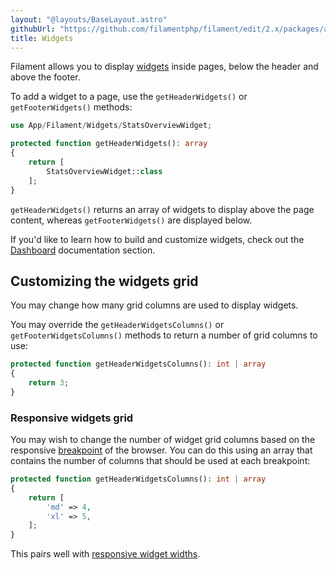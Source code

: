 ```yaml
---
layout: "@layouts/BaseLayout.astro"
githubUrl: "https://github.com/filamentphp/filament/edit/2.x/packages/admin/docs/03-pages/03-widgets.md"
title: Widgets
---
```


Filament allows you to display [widgets](./../dashboard) inside pages, below the header and above the footer.

To add a widget to a page, use the `getHeaderWidgets()` or `getFooterWidgets()` methods:

```php
use App/Filament/Widgets/StatsOverviewWidget;

protected function getHeaderWidgets(): array
{
    return [
        StatsOverviewWidget::class
    ];
}
```

`getHeaderWidgets()` returns an array of widgets to display above the page content, whereas `getFooterWidgets()` are displayed below.

If you'd like to learn how to build and customize widgets, check out the [Dashboard](./../dashboard) documentation section.

## Customizing the widgets grid

You may change how many grid columns are used to display widgets.

You may override the `getHeaderWidgetsColumns()` or `getFooterWidgetsColumns()` methods to return a number of grid columns to use:

```php
protected function getHeaderWidgetsColumns(): int | array
{
    return 3;
}
```

### Responsive widgets grid

You may wish to change the number of widget grid columns based on the responsive [breakpoint](https://tailwindcss.com/docs/responsive-design#overview) of the browser. You can do this using an array that contains the number of columns that should be used at each breakpoint:

```php
protected function getHeaderWidgetsColumns(): int | array
{
    return [
        'md' => 4,
        'xl' => 5,
    ];
}
```

This pairs well with [responsive widget widths](./../dashboard/getting-started#responsive-widget-widths).
